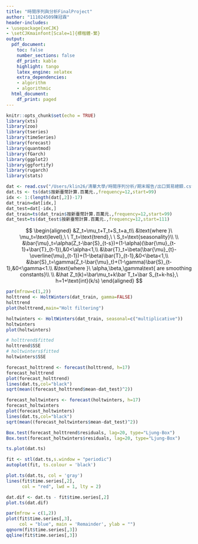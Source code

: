 ```yaml
---
title: "時間序列與分析FinalProject"
author: "111024509陳冠霖"
header-includes:
- \usepackage{xeCJK}
- \setCJKmainfont[Scale=1]{標楷體-繁}
output:
  pdf_document:
    toc: false
    number_sections: false
    df_print: kable
    highlight: tango
    latex_engine: xelatex
    extra_dependencies:
    - algorithm
    - algorithmic
  html_document:
    df_print: paged
---
```


```r
knitr::opts_chunk$set(echo = TRUE)
library(xts)
library(zoo)
library(tseries)
library(timeSeries)
library(forecast)
library(quantmod)
library(fGarch)
library(ggplot2)
library(ggfortify)
library(rugarch)
library(stats)
```

```r
dat <- read.csv("/Users/klin26/清華大學/時間序列分析/期末報告/出口貿易總額.csv",header = T)
dat.ts <- ts(dat$按新臺幣計算.百萬元.,frequency=12,start=99)
idx <- 1:(length(dat[,2])-17)
dat_train=dat[idx,]
dat_test=dat[-idx,]
dat_train=ts(dat_train$按新臺幣計算.百萬元.,frequency=12,start=99)
dat_test=ts(dat_test$按新臺幣計算.百萬元.,frequency=12,start=111)
```


$$
\begin{aligned}
&Z_t=\mu_t+T_t+S_t+a_t\\
&\text{where }\ \mu_t=\text{level},\
\ T_t=\text{trend},\
\ S_t=\text{seasonality}\\
\\
&\bar{\mu}_t=\alpha(Z_t-\bar{S}_{t-s})+(1-\alpha)(\bar{\mu}_{t-1}+\bar{T}_{t-1}),&0<\alpha<1,\\
&\bar{T}_t=\beta(\bar{\mu}_{t}-\overline{\mu}_{t-1})+(1-\beta)\bar{T}_{t-1},&0<\beta<1,\\
&\bar{S}_t=\gamma(Z_t-\bar{\mu}_t)+(1-\gamma)\bar{S}_{t-1},&0<\gamma<1.\\
&\text{where }\ \alpha,\beta,\gamma\text{ are smoothing constants}\\
\\
&\hat Z_t(k)=\bar\mu_t+k\bar T_t+\bar S_{t+k-hs},\ h=1+\text{int}(k/s)
\end{aligned}
$$


```r
par(mfrow=c(1,2))
holttrend <- HoltWinters(dat_train, gamma=FALSE)
holttrend
plot(holttrend,main="Holt filtering")

holtwinters <- HoltWinters(dat_train, seasonal=c("multiplicative"))
holtwinters
plot(holtwinters)
```

```r
# holttrend$fitted
holttrend$SSE
# holtwinters$fitted
holtwinters$SSE
```

```r
forecast_holttrend <- forecast(holttrend, h=17)
forecast_holttrend
plot(forecast_holttrend)
lines(dat.ts,col="black")
sqrt(mean((forecast_holttrend$mean-dat_test)^2))
```

```r
forecast_holtwinters <- forecast(holtwinters, h=17)
forecast_holtwinters
plot(forecast_holtwinters)
lines(dat.ts,col="black")
sqrt(mean((forecast_holtwinters$mean-dat_test)^2))
```

```r
Box.test(forecast_holttrend$residuals, lag=20, type="Ljung-Box")
Box.test(forecast_holtwinters$residuals, lag=20, type="Ljung-Box")
```












```r
ts.plot(dat.ts)
```

```r
fit <- stl(dat.ts,s.window = "periodic")
autoplot(fit, ts.colour = 'black')
```

```r
plot.ts(dat.ts, col = 'gray')
lines(fit$time.series[,2], 
      col = "red", lwd = 1, lty = 2)
```

```r
dat.dif <- dat.ts - fit$time.series[,2]
plot.ts(dat.dif)
```

```r
par(mfrow = c(1,2))
plot(fit$time.series[,3], 
     col = "blue", main = 'Remainder', ylab = "")
qqnorm(fit$time.series[,3])
qqline(fit$time.series[,3])
```
